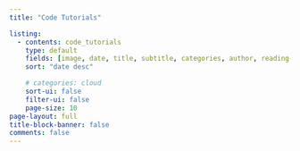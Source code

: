 ```yaml
---
title: "Code Tutorials"

listing:
  - contents: code_tutorials
    type: default
    fields: [image, date, title, subtitle, categories, author, reading-time]
    sort: "date desc"

    # categories: cloud
    sort-ui: false
    filter-ui: false
    page-size: 10
page-layout: full
title-block-banner: false
comments: false
---
```

